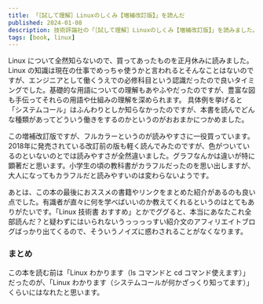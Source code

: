 ```yaml
---
title: 「［試して理解］Linuxのしくみ【増補改訂版】」を読んだ
published: 2024-01-08
description: 技術評論社の「［試して理解］Linuxのしくみ【増補改訂版】」を読みました。
tags: [book, linux]
---
```


Linux について全然知らないので、買ってあったものを正月休みに読みました。Linux の知識は現在の仕事でめっちゃ使うかと言われるとそんなことはないのですが、エンジニアとして働くうえでの必修科目という認識だったので良いタイミングでした。基礎的な用語についての理解もあやふやだったのですが、豊富な図も手伝ってそれらの用語や仕組みの理解を深められます。
具体例を挙げると「システムコール」はふんわりとしか知らなかったのですが、本書を読んでどんな種類があってどういう働きをするのかというのがおおまかにつかめました。

この増補改訂版ですが、フルカラーというのが読みやすさに一役買っています。2018年に発売されている改訂前の版も軽く読んでみたのですが、色がついているのといないのとでは読みやすさが全然違いました。グラフなんかは違いが特に顕著だと思います。小学生の頃の教科書がカラフルだったのを思い出しますが、大人になってもカラフルだと読みやすいのは変わらないようです。

あとは、この本の最後におススメの書籍やリンクをまとめた紹介があるのも良い点でした。有識者が直々に何を学べばいいのか教えてくれるというのはとてもありがたいです。「Linux 技術書 おすすめ」とかでググると、本当にあなたこれ全部読んだ？と疑わずにはいられないうっっっっすい紹介文のアフィリエイトブログばっかり出てくるので、そういうノイズに惑わされることがなくなります。

### まとめ

この本を読む前は「Linux わかります（ls コマンドと cd コマンド使えます）」だったのが、「Linux わかります（システムコールが何かざっくり知ってます）」くらいにはなれたと思います。
